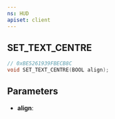 ```yaml
---
ns: HUD
apiset: client
---
```

## SET_TEXT_CENTRE

```c
// 0xBE5261939FBECB8C
void SET_TEXT_CENTRE(BOOL align);
```


## Parameters
* **align**: